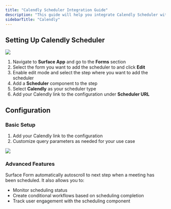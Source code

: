 ```yaml
---
title: "Calendly Scheduler Integration Guide"
description: "This guide will help you integrate Calendly Scheduler with Surface Products"
sidebarTitle: "Calendly"
---
```


## Setting Up Calendly Scheduler

<Frame>
    <img src="/images/integrations/calendly/1.png" />
</Frame>

1. Navigate to **Surface App** and go to the **Forms** section
2. Select the form you want to add the scheduler to and click **Edit**
3. Enable edit mode and select the step where you want to add the scheduler
4. Add a **Scheduler** component to the step
5. Select **Calendly** as your scheduler type
6. Add your Calendly link to the configuration under **Scheduler URL**

## Configuration

### Basic Setup
1. Add your Calendly link to the configuration
2. Customize query parameters as needed for your use case

<Frame>
    <img src="/images/integrations/calendly/2.png" />
</Frame>

### Advanced Features

Surface Form automatically autoscroll to next step when a meeting has been scheduled. It also allows you to:
- Monitor scheduling status
- Create conditional workflows based on scheduling completion
- Track user engagement with the scheduling component
